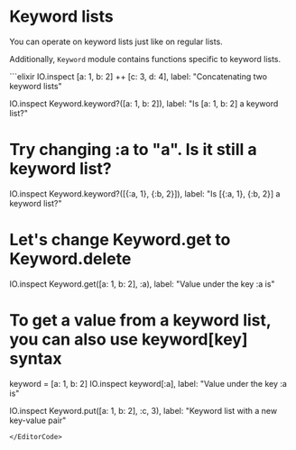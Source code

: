 
# Keyword lists

You can operate on keyword lists just like on regular lists.

Additionally, `Keyword` module contains functions specific to keyword lists.

<EditorCode>
```elixir
IO.inspect [a: 1, b: 2] ++ [c: 3, d: 4], label: "Concatenating two keyword lists"

IO.inspect Keyword.keyword?([a: 1, b: 2]), label: "Is [a: 1, b: 2] a keyword list?"

# Try changing :a to "a". Is it still a keyword list?
IO.inspect Keyword.keyword?([{:a, 1}, {:b, 2}]), label: "Is [{:a, 1}, {:b, 2}] a keyword list?"

# Let's change Keyword.get to Keyword.delete
IO.inspect Keyword.get([a: 1, b: 2], :a), label: "Value under the key :a is"

# To get a value from a keyword list, you can also use keyword[key] syntax
keyword = [a: 1, b: 2]
IO.inspect keyword[:a], label: "Value under the key :a is"

IO.inspect Keyword.put([a: 1, b: 2], :c, 3), label: "Keyword list with a new key-value pair"
```
</EditorCode>

